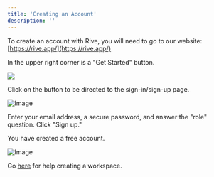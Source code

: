 ```yaml
---
title: 'Creating an Account'
description: ''
---
```


To create an account with Rive, you will need to go to our website: [https://rive.app/](https://rive.app/)

In the upper right corner is a "Get Started" button.

![](/images/account-admin/account-overview/toolbar.png)

Click on the button to be directed to the sign-in/sign-up page.

![Image](/images/account-admin/account-overview/f8ccfd24-bfaf-4e37-bf90-63dee4703196.webp)

Enter your email address, a secure password, and answer the "role" question. Click "Sign up."

You have created a free account.

![Image](/images/account-admin/account-overview/4bd5130c-99fc-45aa-8d26-4f2ec81dd53f.webp)

Go [here](../workspaces/creating-a-workspace) for help creating a workspace.